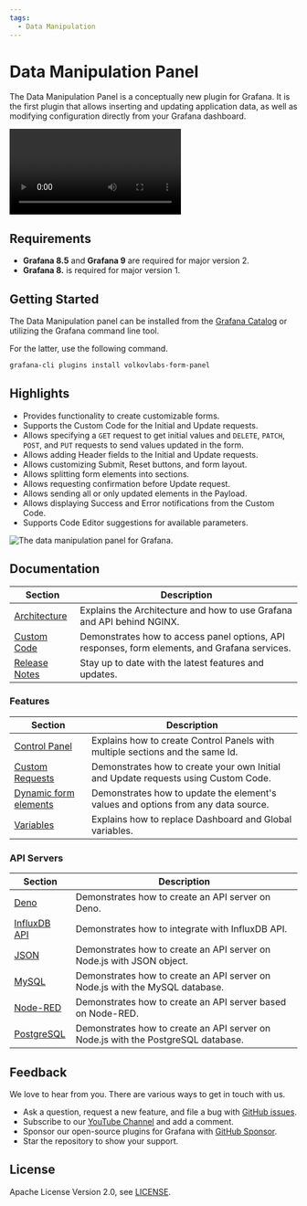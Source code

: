 ```yaml
---
tags:
  - Data Manipulation
---
```



# Data Manipulation Panel

The Data Manipulation Panel is a conceptually new plugin for Grafana. It is the first plugin that allows inserting and updating application data, as well as modifying configuration directly from your Grafana dashboard.

<Video
  src="https://www.youtube.com/embed/DXALVG8GijM"
  title="Manual data entering and User input into Dashboard."
/>

## Requirements

- **Grafana 8.5** and **Grafana 9** are required for major version 2.
- **Grafana 8.** is required for major version 1.

## Getting Started

The Data Manipulation panel can be installed from the [Grafana Catalog](https://grafana.com/grafana/plugins/volkovlabs-form-panel/) or utilizing the Grafana command line tool.

For the latter, use the following command.

```bash
grafana-cli plugins install volkovlabs-form-panel
```

## Highlights

- Provides functionality to create customizable forms.
- Supports the Custom Code for the Initial and Update requests.
- Allows specifying a `GET` request to get initial values and `DELETE`, `PATCH`, `POST`, and `PUT` requests to send values updated in the form.
- Allows adding Header fields to the Initial and Update requests.
- Allows customizing Submit, Reset buttons, and form layout.
- Allows splitting form elements into sections.
- Allows requesting confirmation before Update request.
- Allows sending all or only updated elements in the Payload.
- Allows displaying Success and Error notifications from the Custom Code.
- Supports Code Editor suggestions for available parameters.

<Image
  title="The data manipulation panel for Grafana."
  src="/img/plugins/volkovlabs-form-panel/panel.png"
/>

## Documentation

| Section                      | Description                                                                                   |
| ---------------------------- | --------------------------------------------------------------------------------------------- |
| [Architecture](architecture) | Explains the Architecture and how to use Grafana and API behind NGINX.                        |
| [Custom Code](code)          | Demonstrates how to access panel options, API responses, form elements, and Grafana services. |
| [Release Notes](release)     | Stay up to date with the latest features and updates.                                         |

### Features

| Section                          | Description                                                                        |
| -------------------------------- | ---------------------------------------------------------------------------------- |
| [Control Panel](control)         | Explains how to create Control Panels with multiple sections and the same Id.      |
| [Custom Requests](request)       | Demonstrates how to create your own Initial and Update requests using Custom Code. |
| [Dynamic form elements](dynamic) | Demonstrates how to update the element's values and options from any data source.  |
| [Variables](variables)           | Explains how to replace Dashboard and Global variables.                            |

### API Servers

| Section                          | Description                                                                       |
| -------------------------------- | --------------------------------------------------------------------------------- |
| [Deno](servers/deno)             | Demonstrates how to create an API server on Deno.                                 |
| [InfluxDB API](servers/influx)   | Demonstrates how to integrate with InfluxDB API.                                  |
| [JSON](servers/json)             | Demonstrates how to create an API server on Node.js with JSON object.             |
| [MySQL](servers/mysql)           | Demonstrates how to create an API server on Node.js with the MySQL database.      |
| [Node-RED](servers/nodered)      | Demonstrates how to create an API server based on Node-RED.                       |
| [PostgreSQL](servers/postgresql) | Demonstrates how to create an API server on Node.js with the PostgreSQL database. |

## Feedback

We love to hear from you. There are various ways to get in touch with us.

- Ask a question, request a new feature, and file a bug with [GitHub issues](https://github.com/volkovlabs/volkovlabs-form-panel/issues/new/choose).
- Subscribe to our [YouTube Channel](https://www.youtube.com/@volkovlabs) and add a comment.
- Sponsor our open-source plugins for Grafana with [GitHub Sponsor](https://github.com/sponsors/VolkovLabs).
- Star the repository to show your support.

## License

Apache License Version 2.0, see [LICENSE](https://github.com/volkovlabs/volkovlabs-form-panel/blob/main/LICENSE).
